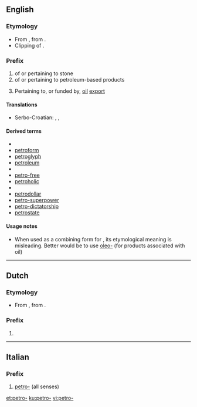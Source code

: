 ==English==

===Etymology===
* From {{etyl|la|en}} {{term|petra|lang=la||stone, rock}}, from {{etyl|grc|en}} {{term|πέτρα|lang=grc||stone, rock}}.
* Clipping of {{term|petroleum|lang=en}}.

===Prefix===
{{en-prefix}}

# of or pertaining to stone
# of or pertaining to petroleum-based products
# {{context|neologism|lang=en}} Pertaining to, or funded by, [[oil]] [[export]]

====Translations====
{{trans-top|of or pertaining to stone}}
* Serbo-Croatian: {{t|sh|petr-}}, {{t|sh|petri-}}, {{t|sh|petro-}}
{{trans-mid}}
{{trans-bottom}}

====Derived terms====
* {{sense|of stone}}
* [[petroform]]
* [[petroglyph]]
* [[petroleum]]
* {{sense|of petroleum-based products}}
* [[petro-free]]
* [[petroholic]]
* {{sense|of, or funded by, oil export}}
* [[petrodollar]]
* [[petro-superpower]]
* [[petro-dictatorship]]
* [[petrostate]]

====Usage notes====
* When used as a combining form for {{term|petroleum|lang=en}}, its etymological meaning is misleading. Better would be to use [[oleo-]] (for products associated with oil)

----

==Dutch==

===Etymology===
* From {{etyl|la|nl}} {{term|petra|lang=la||stone, rock}}, from {{etyl|grc|nl}} {{term|πέτρα|lang=grc||stone, rock}}.

===Prefix===
{{head|nl|prefix}}

# {{l|en|petro-}}

{{prefixsee|nl}}

----

==Italian==

===Prefix===
{{head|it|prefix}}

# [[#English|petro-]] (all senses)

[[et:petro-]]
[[ku:petro-]]
[[vi:petro-]]